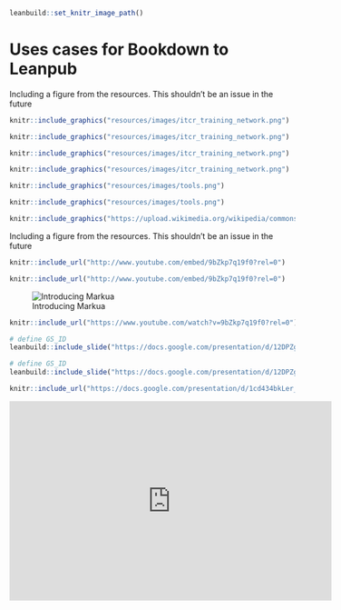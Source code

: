 
```r
leanbuild::set_knitr_image_path()
```

# Uses cases for Bookdown to Leanpub

Including a figure from the resources.  This shouldn't be an issue in the future
```r
knitr::include_graphics("resources/images/itcr_training_network.png")
```


```r
knitr::include_graphics("resources/images/itcr_training_network.png")
```


```r
knitr::include_graphics("resources/images/itcr_training_network.png")
```


```r
knitr::include_graphics("resources/images/itcr_training_network.png")
```

```r
knitr::include_graphics("resources/images/tools.png")
```

```r
knitr::include_graphics("resources/images/tools.png")
```

```r
knitr::include_graphics("https://upload.wikimedia.org/wikipedia/commons/e/e9/Felis_silvestris_silvestris_small_gradual_decrease_of_quality.png")
```


Including a figure from the resources.  This shouldn't be an issue in the future
```r
knitr::include_url("http://www.youtube.com/embed/9bZkp7q19f0?rel=0")
```

```r
knitr::include_url("http://www.youtube.com/embed/9bZkp7q19f0?rel=0")
```

![Introducing Markua](https://www.youtube.com/watch?t=105&v=VOCYL-FNbr0)


```r
knitr::include_url("https://www.youtube.com/watch?v=9bZkp7q19f0?rel=0")
```

```r
# define GS_ID
leanbuild::include_slide("https://docs.google.com/presentation/d/12DPZgPteQBwgal6kSPP58zhPhjZ7QSPZLe3NkA8M3eo/edit#slide=id.gc87451c247_0_17", overwrite = FALSE)
```

```r
# define GS_ID
leanbuild::include_slide("https://docs.google.com/presentation/d/12DPZgPteQBwgal6kSPP58zhPhjZ7QSPZLe3NkA8M3eo/edit#slide=id.gc87451c247_0_17", overwrite = FALSE)
```



```r
knitr::include_url("https://docs.google.com/presentation/d/1cd434bkLer_CJ04GzpsZwzeEA9gjc5Ho6QimiHPbyEg/export/png?id=1cd434bkLer_CJ04GzpsZwzeEA9gjc5Ho6QimiHPbyEg&pageid=p")
```

<p align="center"><iframe src="https://widgets.figshare.com/articles/5427418/embed?show_title=1" width="568" height="351" allowfullscreen frameborder="0" alt = "expectation document"></iframe></p>

